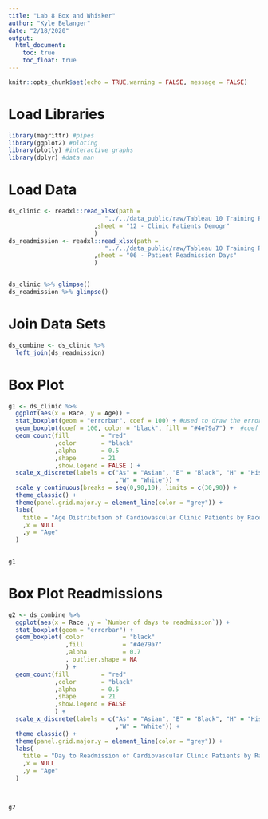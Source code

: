 ```yaml
---
title: "Lab 8 Box and Whisker"
author: "Kyle Belanger"
date: "2/18/2020"
output: 
  html_document:
    toc: true
    toc_float: true
---
```


```r
knitr::opts_chunk$set(echo = TRUE,warning = FALSE, message = FALSE)
```

# Load Libraries

```r
library(magrittr) #pipes
library(ggplot2) #ploting 
library(plotly) #interactive graphs
library(dplyr) #data man
```

# Load Data

```r
ds_clinic <- readxl::read_xlsx(path = 
                           "../../data_public/raw/Tableau 10 Training Practice Data.xlsx"
                        ,sheet = "12 - Clinic Patients Demogr"
                        )
ds_readmission <- readxl::read_xlsx(path = 
                           "../../data_public/raw/Tableau 10 Training Practice Data.xlsx"
                        ,sheet = "06 - Patient Readmission Days"
                        )


ds_clinic %>% glimpse()
ds_readmission %>% glimpse()
```

# Join Data Sets

```r

ds_combine <- ds_clinic %>% 
  left_join(ds_readmission)

```


# Box Plot

```r
g1 <- ds_clinic %>% 
  ggplot(aes(x = Race, y = Age)) +
  stat_boxplot(geom = "errorbar", coef = 100) + #used to draw the error bars
  geom_boxplot(coef = 100, color = "black", fill = "#4e79a7") +  #coef extends whiskers,                                                    picked a high number to match tabaleau
  geom_count(fill         = "red" 
             ,color       = "black"
             ,alpha       = 0.5
             ,shape       = 21
             ,show.legend = FALSE ) +
  scale_x_discrete(labels = c("As" = "Asian", "B" = "Black", "H" = "Hispanic"
                              ,"W" = "White")) +
  scale_y_continuous(breaks = seq(0,90,10), limits = c(30,90)) +
  theme_classic() +
  theme(panel.grid.major.y = element_line(color = "grey")) +
  labs(
    title = "Age Distribution of Cardiovascular Clinic Patients by Race"
    ,x = NULL
    ,y = "Age"
  )
  

g1

```

# Box Plot Readmissions

```r
g2 <- ds_combine %>% 
  ggplot(aes(x = Race ,y = `Number of days to readmission`)) +
  stat_boxplot(geom = "errorbar") +
  geom_boxplot( color           = "black"
                ,fill           = "#4e79a7"
                ,alpha          = 0.7
                , outlier.shape = NA
                ) +
  geom_count(fill         = "red" 
             ,color       = "black"
             ,alpha       = 0.5
             ,shape       = 21
             ,show.legend = FALSE 
             ) +
  scale_x_discrete(labels = c("As" = "Asian", "B" = "Black", "H" = "Hispanic"
                              ,"W" = "White")) +
  theme_classic() +
  theme(panel.grid.major.y = element_line(color = "grey")) +
  labs(
    title = "Day to Readmission of Cardiovascular Clinic Patients by Race"
    ,x = NULL
    ,y = "Age"
  )
  


g2

```

